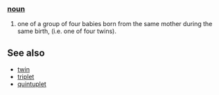 === [[noun]] ===
#one of a group of four babies born from the same mother during the same birth, (i.e. one of four twins).

== See also ==
*[[twin]]
*[[triplet]]
*[[quintuplet]]